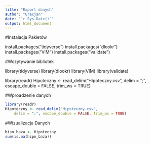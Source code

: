```yaml
---
title: "Raport danych"
author: "Gracjan"
date: "`r Sys.Date()`"
output: html_document
---
```


#Instalacja Pakietów

install.packages("tidyverse")
install.packages("dlookr")
install.packages("VIM")
install.packages("validate")

#Wczytywanie bibliotek

library(tidyverse)
library(dlookr)
library(VIM)
library(validate)

library(readr)
Hipoteczny <- read_delim("Hipoteczny.csv", 
    delim = ";", escape_double = FALSE, trim_ws = TRUE)

#Wproadzenie danych
```r
library(readr)
Hipoteczny <- read_delim("Hipoteczny.csv", 
    delim = ";", escape_double = FALSE, trim_ws = TRUE)

```


#Wizualizacja Danych
```r

hipo_baza <- Hipoteczny
sum(is.na(hipo_baza))


```


